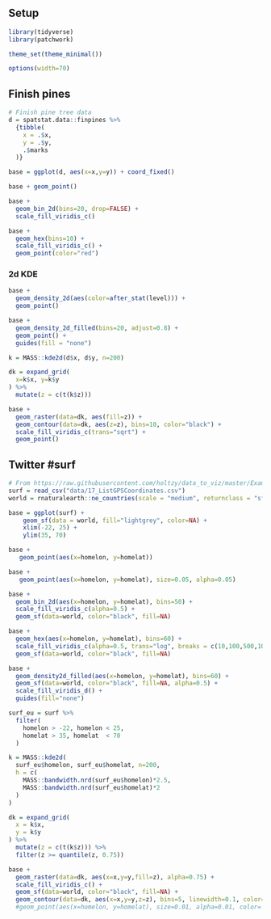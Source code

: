 ## Setup

```r
library(tidyverse)
library(patchwork)

theme_set(theme_minimal())

options(width=70)
```

## Finish pines

```r
# Finish pine tree data
d = spatstat.data::finpines %>%
  {tibble(
    x = .$x,
    y = .$y,
    .$marks
  )}

base = ggplot(d, aes(x=x,y=y)) + coord_fixed()

base + geom_point()
```


```r
base +
  geom_bin_2d(bins=20, drop=FALSE) +
  scale_fill_viridis_c()
```

```r
base +
  geom_hex(bins=10) +
  scale_fill_viridis_c() +
  geom_point(color="red")
```

### 2d KDE

```r
base +
  geom_density_2d(aes(color=after_stat(level))) +
  geom_point()
```

```r
base +
  geom_density_2d_filled(bins=20, adjust=0.8) +
  geom_point() +
  guides(fill = "none")
```


```r
k = MASS::kde2d(d$x, d$y, n=200)

dk = expand_grid(
  x=k$x, y=k$y
) %>%
  mutate(z = c(t(k$z)))

base +
  geom_raster(data=dk, aes(fill=z)) +
  geom_contour(data=dk, aes(z=z), bins=10, color="black") +
  scale_fill_viridis_c(trans="sqrt") + 
  geom_point()
```




## Twitter #surf 


```r
# From https://raw.githubusercontent.com/holtzy/data_to_viz/master/Example_dataset/17_ListGPSCoordinates.csv
surf = read_csv("data/17_ListGPSCoordinates.csv")
world = rnaturalearth::ne_countries(scale = "medium", returnclass = "sf")

base = ggplot(surf) + 
    geom_sf(data = world, fill="lightgrey", color=NA) +
    xlim(-22, 25) +
    ylim(35, 70)

base +
   geom_point(aes(x=homelon, y=homelat))
```

```r
base +
   geom_point(aes(x=homelon, y=homelat), size=0.05, alpha=0.05)
```

```r
base +
  geom_bin_2d(aes(x=homelon, y=homelat), bins=50) +
  scale_fill_viridis_c(alpha=0.5) +
  geom_sf(data=world, color="black", fill=NA)
```

```r
base +
  geom_hex(aes(x=homelon, y=homelat), bins=60) +
  scale_fill_viridis_c(alpha=0.5, trans="log", breaks = c(10,100,500,1000,3000)) +
  geom_sf(data=world, color="black", fill=NA)
```

```r
base +
  geom_density2d_filled(aes(x=homelon, y=homelat), bins=60) +
  geom_sf(data=world, color="black", fill=NA, alpha=0.5) +
  scale_fill_viridis_d() +
  guides(fill="none")
```



```r
surf_eu = surf %>%
  filter(
    homelon > -22, homelon < 25,
    homelat > 35, homelat  < 70
  )

k = MASS::kde2d(
  surf_eu$homelon, surf_eu$homelat, n=200,
  h = c(
    MASS::bandwidth.nrd(surf_eu$homelon)*2.5,
    MASS::bandwidth.nrd(surf_eu$homelat)*2
  )  
)

dk = expand_grid(
  x = k$x,
  y = k$y
) %>%
  mutate(z = c(t(k$z))) %>%
  filter(z >= quantile(z, 0.75))

base +
  geom_raster(data=dk, aes(x=x,y=y,fill=z), alpha=0.75) +
  scale_fill_viridis_c() +
  geom_sf(data=world, color="black", fill=NA) + 
  geom_contour(data=dk, aes(x=x,y=y,z=z), bins=5, linewidth=0.1, color="black")
  #geom_point(aes(x=homelon, y=homelat), size=0.01, alpha=0.01, color='red')
```